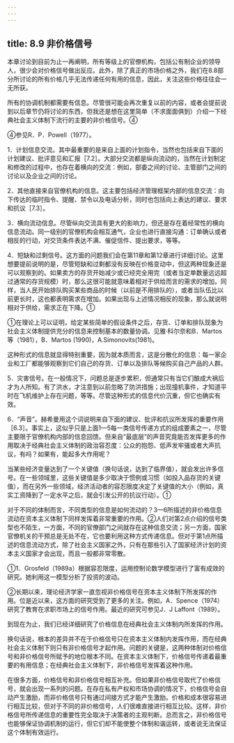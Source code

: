 ```yaml
---
---
---
```

title: 8.9 非价格信号
---



本章讨论到目前为止一再阐明，所有等级上的官僚机构，包括公有制企业的领导人，很少会对价格信号做出反应。此外，除了真正的市场价格之外，我们在8.8部分所讨论的所有价格几乎无法传递任何有用的信息，因此，关注这些价格往往会一无所获。

所有的协调机制都需要有信息。尽管很可能会再次重复以前的内容，或者会提前说到以后章节仍将讨论的东西，但我还是想在这里简单（不求面面俱到）介绍一下经典社会主义体制下流行的主要的非价格信号。④

④参见R．P．Powell（1977）。

1．计划信息交流。其中最重要的是来自上面的计划指令，当然也包括来自下面的计划建议、批评意见和汇报［7.2］。大部分交流都是纵向流动的，当然在计划制定和修改的过程中，也存在着横向的交流：例如，部委之间的讨论、主管部门之间的讨论以及企业之间的讨论。

2．其他直接来自官僚机构的信息。这主要包括经济管理框架内部的信息交流：向下传达的临时指令、提醒、禁令以及电话分析，同时也包括向上表达的建议、要求和抗议［7.3］。

3．横向流动信息。尽管纵向交流具有更大的影响力，但还是存在着经常性的横向信息流动。同一级别的官僚机构会相互通气，企业也进行直接沟通：订单确认或者相反的行动，对交货条件表达不满、催促信件、提出要求，等等。

4．短缺和过剩信号。这方面的问题我们会在第11章和第12章进行详细讨论。这里想要提前说明的是，尽管短缺和过剩都没有反映在价格变动中，但这两种现象还是可以观察到的。如果卖方的存货开始减少或已经完全用完（或者当定单数量远远超过通常的存货规模）时，那么这很可能就意味着相对于供给而言的需求的增加。同样，当人民开始排队购买某些商品的时候（以前是不用排队的），或者当队伍比以前更长时，这也都表明需求在增加。如果出现与上述情况相反的现象，那么就说明相对于供给，需求正在下降。①

①在理论上可以证明，给定某些简单的假设条件之后，存货、订单和排队现象为社会主义体制提供充分的信息来控制基本的数量协调。见雅·科尔奈和B．Martos等（1981），B．Martos (1990)，A.Simonovits(1981)。

这种形式的信息就显得特别重要，因为就本质而言，这是分散化的信息：每一家企业和工厂都能够观察到它们自己的存货、订单以及排队等候购买自己产品的人群。

5．灾害信号。在一般情况下，问题总是逐步累积，但通常只有当它们酿成大祸后才为人所知。有了洪水，才注意到以前忽略了防洪措施；出现撞机事件，才知道平时在飞机维护上存在问题，等等。尽管这种形式的信息代价沉重，但它也确实有效。

6．“声音”。赫希曼用这个词说明来自下面的建议、批评和抗议所发挥的重要作用［6.3］。事实上，这似乎只是上面1—5每一类信号传递方式的组成要素之一，尽管主要限于官僚机构内部的信息回馈。但来自“最底层”的声音究竟能否发挥更多的作用取决于经典社会主义体制的政治容忍度：公众的抱怨、低声发牢骚或者大声抗议，有吗？如果有，能起多大作用呢？

当某些经济变量达到了一个关键值（换句话说，达到了临界值），就会发出许多信号。在一些领域里，这些关键值是多少取决于惯例或习惯（如投入品存货的关键值），而在另外一些领域，经济活动者的容忍限度决定了关键值的大小（例如，真实工资降到了一定水平之后，就会引发公开的抗议行动）。①

对于不同的体制而言，不同类型的信息是如何流动的？3—6所描述的非价格信息流动在资本主义体制下同样发挥着非常重要的作用。②人们对第2点介绍的信号类型也不陌生，一方面，不同的官僚部门之间就存在这种信息交流；另一方面，国家官僚机关的干预总是无处不在，它也要利用这种方式传递信息。但对于第1点所描述的信息流动方式，除了社会主义国家之外，只有在那些引入了国家经济计划的资本主义国家才会出现，而且一般都非常零散。

①1．Grosfeld（1989a）根据容忍限度，运用控制论数学模型进行了富有成效的研究。她利用这一模型分析了投资的波动。

②长期以来，理论经济学家一直忽视非价格信号在资本主义体制下所发挥的作用。位是近以来，这方面的研究受到了更多的关注。例如，A．Spence（1974）研究了教育在求职市场上的信号作用。最近的研究可参见J．J Laffont（1989）。

到现在为止，我们已经详细研究了价格信息在经典社会主义体制内所发挥的作用。

换句话说，根本的差异并不在于价格信号只在资本主义体制内发挥作用，而在经典社会主义体制下则只有非价格信号才起作用。问题的关键是，这两种体制对价格信号和非价格信号所赋予的地位根本不同。在资本主义体制下，价格信号传递着最重要的有用信息；在经典社会主义体制下，非价格信号发挥着这种作用。

在很多方面，价格信号和非价格信号相互补充。但如果非价格信号取代了价格信号，就会出现一系列的问题。在存在私有产权和市场协调的情况下，价格信号会自动产生激励，而非价格信号只有通过间接方式才能产生激励。价格和成本很容易进行相互比较，但对于不同的非价格信号，人们很难直接进行相互比较。这样，非价格信号所传递信息的重要性完全取决于决策者的主观判断。总而言之，非价格信号也能够保证协调机制的运行，但它们却不能使整个体制和谐运转，或者说无法保证这个体制有效运行。